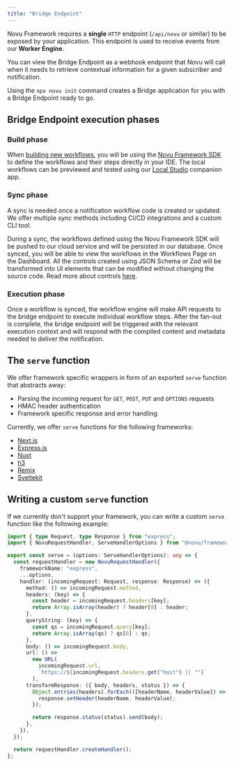 ```yaml
---
title: "Bridge Endpoint"
---
```


Novu Framework requires a **single** `HTTP` endpoint (`/api/novu` or similar) to be exposed by your application. This endpoint is used to receive events from our **Worker Engine**.

You can view the Bridge Endpoint as a webhook endpoint that Novu will call when it needs to retrieve contextual information for a given subscriber and notification.

Using the `npx novu init` command creates a Bridge application for you with a Bridge Endpoint ready to go.

## Bridge Endpoint execution phases

### Build phase

When [building new workflows](/workflow/introduction), you will be using the [Novu Framework SDK](/sdks/framework/typescript/overview) to define the workflows and their steps directly in your IDE. The local workflows can be previewed and tested using our [Local Studio](/workflow/studio) companion app.

### Sync phase

A sync is needed once a notification workflow code is created or updated. We offer multiple sync methods including CI/CD integrations and a custom CLI tool.

During a sync, the workflows defined using the Novu Framework SDK will be pushed to our cloud service and will be persisted in our database. 
Once synced, you will be able to view the workflows in the Workflows Page on the Dashboard. All the controls created using JSON Schema or Zod will be transformed into UI elements that can be modified without changing the source code. Read more about controls [here](/concepts/controls).

### Execution phase

Once a workflow is synced, the workflow engine will make API requests to the bridge endpoint to execute individual workflow steps.
After the fan-out is complete, the bridge endpoint will be triggered with the relevant execution context and will respond with the compiled content and metadata needed to deliver the notification.


## The `serve` function

We offer framework specific wrappers in form of an exported `serve` function that abstracts away:

- Parsing the incoming request for `GET`, `POST`, `PUT` and `OPTIONS` requests
- HMAC header authentication
- Framework specific response and error handling

Currently, we offer `serve` functions for the following frameworks:

- [Next.js](/quickstart/nextjs)
- [Express.js](/quickstart/express)
- [Nuxt](/quickstart/nuxt)
- [h3](/quickstart/h3)
- [Remix](/quickstart/remix)
- [Sveltekit](/quickstart/svelte)

## Writing a custom `serve` function

If we currently don't support your framework, you can write a custom `serve` function like the following example:

```ts
import { type Request, type Response } from "express";
import { NovuRequestHandler, ServeHandlerOptions } from "@novu/framework";

export const serve = (options: ServeHandlerOptions): any => {
  const requestHandler = new NovuRequestHandler({
    frameworkName: "express",
    ...options,
    handler: (incomingRequest: Request, response: Response) => ({
      method: () => incomingRequest.method,
      headers: (key) => {
        const header = incomingRequest.headers[key];
        return Array.isArray(header) ? header[0] : header;
      },
      queryString: (key) => {
        const qs = incomingRequest.query[key];
        return Array.isArray(qs) ? qs[0] : qs;
      },
      body: () => incomingRequest.body,
      url: () =>
        new URL(
          incomingRequest.url,
          `https://${incomingRequest.headers.get("host") || ""}`
        ),
      transformResponse: ({ body, headers, status }) => {
        Object.entries(headers).forEach(([headerName, headerValue]) => {
          response.setHeader(headerName, headerValue);
        });

        return response.status(status).send(body);
      },
    }),
  });

  return requestHandler.createHandler();
};
```
